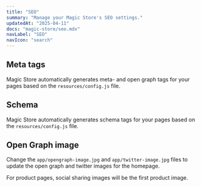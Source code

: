 ```yaml
---
title: "SEO"
summary: "Manage your Magic Store's SEO settings."
updatedAt: "2025-04-11"
docs: "magic-store/seo.mdx"
navLabel: "SEO"
navIcon: "search"
---
```


## Meta tags

Magic Store automatically generates meta- and open graph tags for your pages based on the `resources/config.js` file.

## Schema

Magic Store automatically generates schema tags for your pages based on the `resources/config.js` file.

## Open Graph image

Change the `app/opengraph-image.jpg` and `app/twitter-image.jpg` files to update the open graph and twitter images for the homepage.

For product pages, social sharing images will be the first product image.